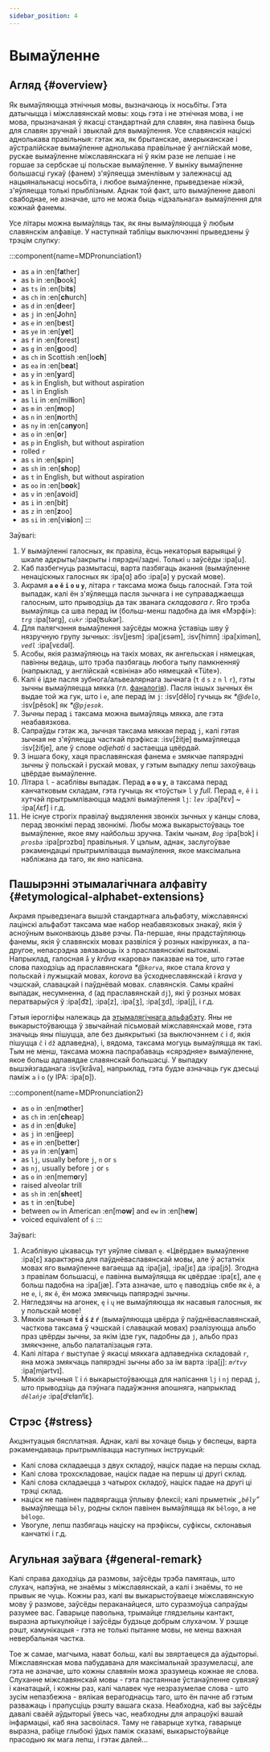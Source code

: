 ```yaml
---
sidebar_position: 4
---
```


# Вымаўленне

## Агляд \{#overview}

Як вымаўляюцца этнічныя мовы, вызначаюць іх носьбіты. Гэта датычыцца і міжславянскай мовы: хоць гэта і не этнічная мова, і не мова, прызначаная ў якасці стандартнай для славян, яна павінна быць для славян зручнай і звыклай для вымаўлення. Усе славянскія націскі аднолькава правільныя: гэтак жа, як брытанскае, амерыканскае і аўстралійскае вымаўленне аднолькава правільнае ў англійскай мове, рускае вымаўленне міжславянскага ні ў якім разе не лепшае і не горшае за сербскае ці польскае вымаўленне. У выніку вымаўленне большасці гукаў (фанем) з'яўляецца зменлівым у залежнасці ад нацыянальнасці носьбіта, і любое вымаўленне, прыведзенае ніжэй, з'яўляецца толькі прыблізным. Аднак той факт, што вымаўленне даволі свабоднае, не азначае, што не можа быць «ідэальнага» вымаўлення для кожнай фанемы.

Усе літары можна вымаўляць так, як яны вымаўляюцца ў любым славянскім алфавіце. У наступнай табліцы выключэнні прыведзены ў трэцім слупку:

:::component{name=MDPronunciation1}
* as `a` in :en[f**a**ther]
* as `b` in :en[**b**ook]
* as `ts` in :en[bi**ts**]
* as `ch` in :en[**ch**urch]
* as `d` in :en[**d**eer]
* as `j` in :en[**J**ohn]
* as `e` in :en[b**e**st]
* as `ye` in :en[**ye**t]
* as `f` in :en[**f**orest]
* as `g` in :en[**g**ood]
* as `ch` in Scottish :en[lo**ch**]
* as `ea` in :en[b**ea**t]
* as `y` in :en[**y**ard]
* as `k` in English, but without aspiration
* as `l` in English
* as `li` in :en[mil**li**on]
* as `m` in :en[**m**op]
* as `n` in :en[**n**orth]
* as `ny` in :en[ca**ny**on]
* as `o` in :en[**o**r]
* as `p` in English, but without aspiration
* rolled `r`
* as `s` in :en[**s**pin]
* as `sh` in :en[**sh**op]
* as `t` in English, but without aspiration
* as `oo` in :en[b**oo**k]
* as `v` in :en[a**v**oid]
* as `i` in :en[b**i**t]
* as `z` in :en[**z**oo]
* as `si` in :en[vi**si**on]
:::

Заўвагі:

1. У вымаўленні галосных, як правіла, ёсць некаторыя варыяцыі ў шкале адкрыты/закрыты і пярэдні/задні. Толькі `u` заўсёды :ipa[u].
2. Каб пазбегнуць размытасці, варта пазбягаць акання (вымаўленне ненаціскных галосных як :ipa[ɑ] або :ipa[ə] у рускай мове).
3. Акрамя **`a` `e` `ě` `i` `o` `u` `y`**, літара `r` таксама можа быць галоснай. Гэта той выпадак, калі ён з'яўляецца пасля зычнага і не суправаджаецца галосным, што прыводзіць да так званага _складовага r_. Яго трэба вымаўляць са шва перад ім (больш-менш падобна да імя «Мэрфі»): _`trg`_ :ipa[tərg], _`cukr`_ :ipa[ʦukər].
4. Для палягчэння вымаўлення заўсёды можна ўставіць шву ў нязручную групу зычных: :isv[jesm] :ipa[jɛsǝm], :isv[himn] :ipa[ximǝn],  _`vedl`_ :ipa[vɛdǝl].
5. Асобы, якія размаўляюць на такіх мовах, як ангельская і нямецкая, павінны ведаць, што трэба пазбягаць любога тыпу памкненняў (напрыклад, у англійскай «свініна» або нямецкай «Tüte»).
6. Калі `ě` ідзе пасля зубнога/альвеалярнага зычнага (`t` `d` `s` `z` `n` `l` `r`), гэты зычны вымаўляецца мякка (гл. [фаналогія][1]). Пасля іншых зычных ён выдае той жа гук, што і `e`, але перад ім `j`: :isv[dělo] гучыць як _\*@`ďelo`_, :isv[pěsok] як _\*@`pjesok`_.
7. Зычны перад `i` таксама можна вымаўляць мякка, але гэта неабавязкова.
8. Сапраўды гэтак жа, зычная таксама мяккая перад `j`, калі гэтая зычная не з'яўляецца часткай прэфікса: :isv[žitje] вымаўляецца :isv[žiťje], але ў слове _odjehati_ `d` застаецца цвёрдай.
9. З іншага боку, хаця праславянская фанема `e` змякчае папярэдні зычны ў польскай і рускай мовах, у гэтым выпадку лепш захоўваць цвёрдае вымаўленне.
10. Літара `l` - асаблівы выпадак. Перад **`a` `o` `u` `y`**, а таксама перад канчатковым складам, гэта гучыць як «тоўсты» `l` у _full_. Перад `e`, `ě`  і `i` хутчэй прытрымліваюцца мадэлі вымаўлення `lj`: _`lev`_ :ipa[lʲɛv] \~ :ipa[ʎɛf] і г.д.
11. Не існуе строгіх правілаў выдзялення звонкіх зычных у канцы слова, перад звонкімі перад звонкімі. Любы можа выкарыстоўваць тое вымаўленне, якое яму найбольш зручна. Такім чынам, _`Bog`_ :ipa[bɔk] і _`prosba`_ :ipa[prɔzbɑ] правільныя. У цэлым, аднак, заслугоўвае рэкамендацыі прытрымлівацца вымаўлення, якое максімальна набліжана да таго, як яно напісана.

## Пашырэнні этымалагічнага алфавіту \{#etymological-alphabet-extensions}

Акрамя прыведзенага вышэй стандартнага альфабэту, міжславянскі лацінскі альфабэт таксама мае набор неабавязковых знакаў, якія ў асноўным выконваюць дзьве рэчы. Па-першае, яны прадстаўляюць фанемы, якія ў славянскіх мовах развіліся ў розных накірунках, а па-другое, непасрэдна звязваюць іх з праславянскімі вытокамі. Напрыклад, галосная `å` у _kråva_ «карова» паказвае на тое, што гэтае слова паходзіць ад праславянскага _\*@`korva`_, якое стала _krova_ у польскай і лужыцкай мовах, _korova_ ва ўсходнеславянскай і _krava_ у чэшскай, славацкай і паўднёвай мовах. славянскія. Самы крайні выпадак, несумненна, `đ` (ад праславянскай `dj`), які ў розных мовах ператварыўся ў :ipa[d͡z], :ipa[z], :ipa[ʒ], :ipa[ʒd], :ipa[j],  і г.д.

Гэтыя іерогліфы належаць да [этымалягічнага альфабэту][2]. Яны не выкарыстоўваюцца ў звычайнай пісьмовай міжславянскай мове, гэта значыць яны пішуцца, але без дыякрытыкі (за выключэннем `ć` і `đ`, якія пішуцца `č` і `dž` адпаведна), і, вядома, таксама могуць вымаўляцца як такі. Тым не менш, таксама можна паспрабаваць «сярэдняе» вымаўленне, якое больш адпавядае славянскай большасці. У выпадку вышэйзгаданага :isv[kråva], напрыклад, гэта будзе азначаць гук дзесьці паміж `a` і `o` (у IPA: :ipa[ɒ]).

:::component{name=MDPronunciation2}
* as `o` in :en[m**o**ther]
* as `ch` in :en[**ch**eap]
* as `d` in :en[**d**uke]
* as `j` in :en[**j**eep]
* as `e` in :en[bett**e**r]
* as `ya` in :en[**ya**m]
* as `lj`, usually before `j`, `n` or `s`
* as `nj`, usually before `j` or `s`
* as `o` in :en[mem**o**ry]
* raised alveolar trill
* as `sh` in :en[**sh**eet]
* as `t` in :en[**t**ube]
* between `ow` in American :en[m**ow**] and `ew` in :en[h**ew**]
* voiced equivalent of `ś`
:::

Заўвагі:

1. Асаблівую цікавасць тут уяўляе сімвал `ę`. «Цвёрдае» вымаўленне :ipa[ɛ] характэрна для паўднёваславянскай мовы, але ў астатніх мовах яго вымаўленне вагаецца ад :ipa[ja], :ipa[jɛ]  да :ipa[jɔ̃]. Згодна з правілам большасці, `e` павінна вымаўляцца як цвёрдае :ipa[ɛ], але `ę` больш падобна на :ipa[jæ]. Гэта азначае, што `ę` паводзіць сябе як `ě`, а не `e`, і, як `ě`, ён можа змякчыць папярэдні зычны.
2. Нягледзячы на ​​агонек, `ę` і `ų` не вымаўляюцца як насавыя галосныя, як у польскай мове!
3. Мяккія зычныя **`t́` `d́` `ś` `ź` `ŕ`** (вымаўляюцца цвёрда ў паўднёваславянскай, часткова таксама ў чэшскай і славацкай мовах) рэалізуюцца альбо праз цвёрды зычны, за якім ідзе гук, падобны да `j`, альбо праз змякчэнне, альбо палаталізацыя гэта.
4. Калі літара `ŕ` выступае ў якасці мяккага адпаведніка складовай `r`, яна можа змякчаць папярэдні зычны або за ім варта :ipa[j]: _`mŕtvy`_ :ipa[mjǝrtvɪ].
5. Мяккія зычныя `ľ` і `ń` выкарыстоўваюцца для напісання `lj` і `nj` перад `j`, што прыводзіць да пэўнага падаўжэння апошняга, напрыклад _`dělańje`_ :ipa[dʲɛɫanʲĭɛ].

## Стрэс \{#stress}

Акцэнтуацыя бясплатная. Аднак, калі вы хочаце быць у бяспецы, варта рэкамендаваць прытрымлівацца наступных інструкцый:

- Калі слова складаецца з двух складоў, націск падае на першы склад.
- Калі слова трохскладовае, націск падае на першы ці другі склад.
- Калі слова складаецца з чатырох складоў, націск падае на другі ці трэці склад.
- націск не павінен падвяргацца ўплыву флексіі; калі прыметнік _„`běly`”_ вымаўляецца `běly`, родны склон павінен вымаўляцца як `bělogo`, а не `bělogo`.
- Увогуле, лепш пазбягаць націску на прэфіксы, суфіксы, склонавыя канчаткі і г.д.

## Агульная заўвага \{#general-remark}

Калі справа даходзіць да размовы, заўсёды трэба памятаць, што слухач, напэўна, не знаёмы з міжславянскай, а калі і знаёмы, то не прывык яе чуць. Кожны раз, калі вы выкарыстоўваеце міжславянскую мову ў размове, заўсёды пераканайцеся, што суразмоўца сапраўды разумее вас. Гаварыце павольна, трымайце глядзельны кантакт, выразна артыкулюйце і заўсёды будзьце добрым слухачом. У рэшце рэшт, камунікацыя - гэта не толькі пытанне мовы, не менш важная невербальная частка.

Тое ж самае, магчыма, нават больш, калі вы звяртаецеся да аўдыторыі. Міжславянская мова пабудавана для максімальнай зразумеласці, але гэта не азначае, што кожны славянін можа зразумець кожнае яе слова. Слуханне міжславянскай мовы - гэта пастаяннае ўстанаўленне сувязяў і канатацый, і кожны раз, калі чалавек чуе незразумелае слова - што зусім непазбежна - вялікая верагоднасць таго, што ён пачне аб гэтым разважаць і прапусціць рэшту вашага сказа. Неабходна, каб вы заўсёды давалі сваёй аўдыторыі ўвесь час, неабходны для апрацоўкі вашай інфармацыі, каб яна засвоілася. Таму не гаварыце хутка, гаварыце выразна, рабіце глыбокі ўдых паміж сказамі, выкарыстоўвайце прасодыю як мага лепш, і гэтак далей...

[1]: ./phonology.mdx#hard_and_soft

[2]: orthography.mdx#etymological_alphabet

